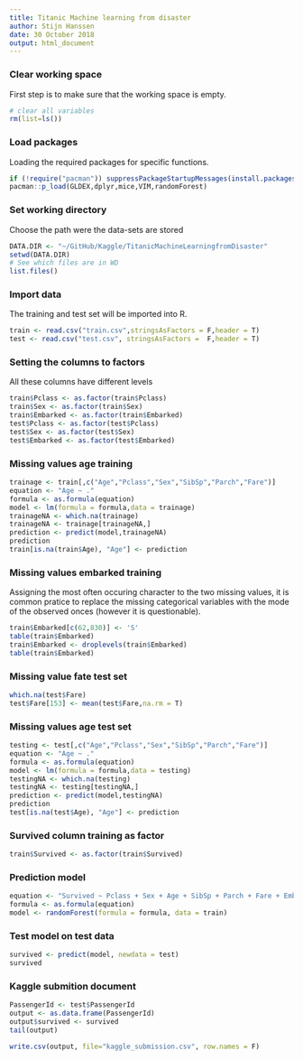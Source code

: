 ```yaml
---
title: Titanic Machine learning from disaster
author: Stijn Hanssen
date: 30 October 2018
output: html_document
---
```


### Clear working space
First step is to make sure that the working space is empty.
```r
# clear all variables
rm(list=ls()) 
```

### Load packages
Loading the required packages for specific functions.
```r
if (!require("pacman")) suppressPackageStartupMessages(install.packages("pacman"))
pacman::p_load(GLDEX,dplyr,mice,VIM,randomForest)
```

### Set working directory
Choose the path were the data-sets are stored
```r
DATA.DIR <- "~/GitHub/Kaggle/TitanicMachineLearningfromDisaster"
setwd(DATA.DIR)
# See which files are in WD
list.files() 
```

### Import data
The training and test set will be imported into R.
```r
train <- read.csv("train.csv",stringsAsFactors = F,header = T)
test <- read.csv("test.csv", stringsAsFactors =  F,header = T)
```


### Setting the columns to factors
All these columns have different levels
```r
train$Pclass <- as.factor(train$Pclass)
train$Sex <- as.factor(train$Sex)
train$Embarked <- as.factor(train$Embarked)
test$Pclass <- as.factor(test$Pclass)
test$Sex <- as.factor(test$Sex)
test$Embarked <- as.factor(test$Embarked)
```

### Missing values age training

```r
trainage <- train[,c("Age","Pclass","Sex","SibSp","Parch","Fare")]
equation <- "Age ~ ."
formula <- as.formula(equation)
model <- lm(formula = formula,data = trainage)
trainageNA <- which.na(trainage)
trainageNA <- trainage[trainageNA,]
prediction <- predict(model,trainageNA)
prediction
train[is.na(train$Age), "Age"] <- prediction
```

### Missing values embarked training
Assigning the most often occuring character to the two missing values, it is common pratice to replace the missing categorical variables with the mode of the observed onces (however it is questionable).
```r
train$Embarked[c(62,830)] <- 'S'
table(train$Embarked)
train$Embarked <- droplevels(train$Embarked)
table(train$Embarked)
```

### Missing value fate test set

```r
which.na(test$Fare)
test$Fare[153] <- mean(test$Fare,na.rm = T)
```


### Missing values age test set

```r
testing <- test[,c("Age","Pclass","Sex","SibSp","Parch","Fare")]
equation <- "Age ~ ."
formula <- as.formula(equation)
model <- lm(formula = formula,data = testing)
testingNA <- which.na(testing)
testingNA <- testing[testingNA,]
prediction <- predict(model,testingNA)
prediction
test[is.na(test$Age), "Age"] <- prediction
```

### Survived column training as factor

```r
train$Survived <- as.factor(train$Survived)
```

### Prediction model

```r
equation <- "Survived ~ Pclass + Sex + Age + SibSp + Parch + Fare + Embarked"
formula <- as.formula(equation)
model <- randomForest(formula = formula, data = train)
```

### Test model on test data
```r
survived <- predict(model, newdata = test)
survived
```

### Kaggle submition document

```r
PassengerId <- test$PassengerId
output <- as.data.frame(PassengerId)
output$survived <- survived
tail(output)

write.csv(output, file="kaggle_submission.csv", row.names = F)
```


